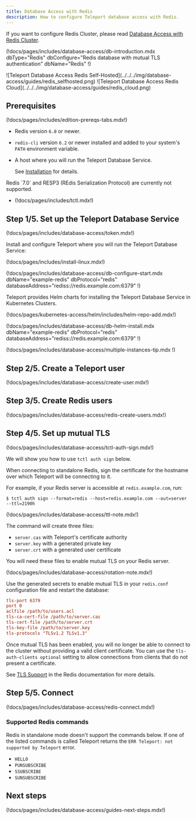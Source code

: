 ```yaml
---
title: Database Access with Redis
description: How to configure Teleport database access with Redis.
---
```


If you want to configure Redis Cluster, please read [Database Access with Redis Cluster](redis-cluster.mdx).

(!docs/pages/includes/database-access/db-introduction.mdx  dbType="Redis" dbConfigure="Redis database with mutual TLS authentication" dbName="Redis" !)

<Tabs>
<TabItem scope={["oss", "enterprise"]} label="Self-Hosted">
![Teleport Database Access Redis Self-Hosted](../../../img/database-access/guides/redis_selfhosted.png)
</TabItem>
<TabItem scope={["cloud","team"]} label="Teleport Cloud">
![Teleport Database Access Redis Cloud](../../../img/database-access/guides/redis_cloud.png)
</TabItem>

</Tabs>

## Prerequisites

(!docs/pages/includes/edition-prereqs-tabs.mdx!)

- Redis version `6.0` or newer.

- `redis-cli` version `6.2` or newer installed and added to your system's `PATH` environment variable.

- A host where you will run the Teleport Database Service.

  See [Installation](../../installation.mdx) for details.

<Admonition type="note" title="Note">
  Redis `7.0` and RESP3 (REdis Serialization Protocol) are currently not supported.
</Admonition>

- (!docs/pages/includes/tctl.mdx!)

## Step 1/5. Set up the Teleport Database Service

(!docs/pages/includes/database-access/token.mdx!)

Install and configure Teleport where you will run the Teleport Database Service:

<Tabs>
<TabItem label="Linux Server">

(!docs/pages/includes/install-linux.mdx!)

(!docs/pages/includes/database-access/db-configure-start.mdx dbName="example-redis" dbProtocol="redis" databaseAddress="rediss://redis.example.com:6379" !)

</TabItem>
<TabItem label="Kubernetes Cluster">
  Teleport provides Helm charts for installing the Teleport Database Service in Kubernetes Clusters.

  (!docs/pages/kubernetes-access/helm/includes/helm-repo-add.mdx!)

  (!docs/pages/includes/database-access/db-helm-install.mdx dbName="example-redis" dbProtocol="redis" databaseAddress="rediss://redis.example.com:6379" !)
</TabItem>
</Tabs>

(!docs/pages/includes/database-access/multiple-instances-tip.mdx !)

## Step 2/5. Create a Teleport user

(!docs/pages/includes/database-access/create-user.mdx!)

## Step 3/5. Create Redis users

(!docs/pages/includes/database-access/redis-create-users.mdx!)

## Step 4/5. Set up mutual TLS

(!docs/pages/includes/database-access/tctl-auth-sign.mdx!)

We will show you how to use `tctl auth sign` below.

When connecting to standalone Redis, sign the certificate for the hostname over
which Teleport will be connecting to it.

For example, if your Redis server is accessible at `redis.example.com`,
run:

```code
$ tctl auth sign --format=redis --host=redis.example.com --out=server --ttl=2190h
```

(!docs/pages/includes/database-access/ttl-note.mdx!)

The command will create three files:
- `server.cas` with Teleport's certificate authority
- `server.key` with a generated private key
- `server.crt` with a generated user certificate

You will need these files to enable mutual TLS on your Redis server.

(!docs/pages/includes/database-access/rotation-note.mdx!)

Use the generated secrets to enable mutual TLS in your `redis.conf` configuration
file and restart the database:

```ini
tls-port 6379
port 0
aclfile /path/to/users.acl
tls-ca-cert-file /path/to/server.cas
tls-cert-file /path/to/server.crt
tls-key-file /path/to/server.key
tls-protocols "TLSv1.2 TLSv1.3"
```

Once mutual TLS has been enabled, you will no longer be able to connect to
the cluster without providing a valid client certificate. You can use the
`tls-auth-clients optional` setting to allow connections
from clients that do not present a certificate.

See [TLS Support](https://redis.io/topics/encryption)
in the Redis documentation for more details.

## Step 5/5. Connect

(!docs/pages/includes/database-access/redis-connect.mdx!)

### Supported Redis commands

Redis in standalone mode doesn't support the commands below. If one of the listed commands is called Teleport
returns the <nobr>`ERR Teleport: not supported by Teleport`</nobr> error.

- `HELLO`
- `PUNSUBSCRIBE`
- `SSUBSCRIBE`
- `SUNSUBSCRIBE`

## Next steps

(!docs/pages/includes/database-access/guides-next-steps.mdx!)

